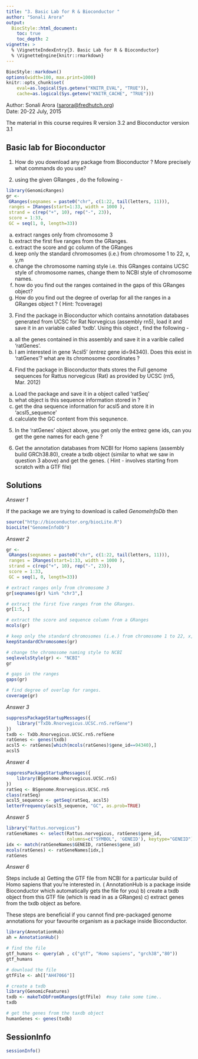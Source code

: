 ```yaml
---
title: "3. Basic Lab for R & Bioconductor "
author: "Sonali Arora"
output:
  BiocStyle::html_document:
    toc: true
    toc_depth: 2
vignette: >
  % \VignetteIndexEntry{3. Basic Lab for R & Bioconductor}
  % \VignetteEngine{knitr::rmarkdown}
---
```

```r
BiocStyle::markdown()
options(width=100, max.print=1000)
knitr::opts_chunk$set(
    eval=as.logical(Sys.getenv("KNITR_EVAL", "TRUE")),
    cache=as.logical(Sys.getenv("KNITR_CACHE", "TRUE")))
```

Author: Sonali Arora (<a
  href="mailto:sarora@fredhutch.org">sarora@fredhutch.org</a>)<br/ >
Date: 20-22 July, 2015<br />

The material in this course requires R version 3.2 and Bioconductor
version 3.1


## Basic lab for Bioconductor 

1. How do you download any package from Bioconductor ? More precisely what 
commands do you use? 

2. using the given GRanges , do the following - 

```r
library(GenomicRanges)
gr <-
 GRanges(seqnames = paste0("chr", c(1:22, tail(letters, 11))),
 ranges = IRanges(start=1:33, width = 1000 ),
 strand = c(rep("+", 10), rep("-", 23)),
 score = 1:33,
 GC = seq(1, 0, length=33))
```

a) extract ranges only from chromosome 3 
b) extract the first five ranges from the GRanges.
c) extract the score and gc column of the GRanges 
d) keep only the standard chromosomes (i.e.) from chromosome 1 to 22, x, y,m
e) change the chromosome naming style i.e. this GRanges contains UCSC style 
of chromosome names, change them to NCBI style of chromosome names. 
f) how do you find out the ranges contained in the gaps of this GRanges object?
g) How do you find out the degree of overlap for all the ranges in a GRanges
object ? ( Hint: ?coverage)

3. Find the package in Bioconductor which contains annotation databases 
generated from UCSC for Rat Norvegicus (assembly rn5), load it and save it in 
an variable called 'txdb'. Using this object , find the following - 
a) all the genes contained in this assembly and save it in a varible called 
'ratGenes'.
b) I am interested in gene 'Acsl5' (entrez gene id=94340). Does this exist 
in 'ratGenes'? what are its chromosome coordinates ?

4. Find the package in Bioconductor thats stores the Full genome sequences for 
Rattus norvegicus (Rat) as provided by UCSC (rn5, Mar. 2012) 
a) Load the package and save it in a object called 'ratSeq'
b) what object is this sequence information stored in ?
c) get the dna sequence information for acsl5 and store it in 'acsl5_sequence'
d) calculate the GC content from this sequnence. 

5. In the 'ratGenes' object above, you get only the entrez gene ids, can you get
the gene names for each gene ?

6. Get the annotation databases from NCBI for Homo sapiens 
(assembly build GRCh38.80), create a txdb object (similar to what we saw in 
question 3 above) and get the genes. ( Hint - involves starting from scratch
with a GTF file)

## Solutions

_Answer 1_ 

If the package we are trying to download is called *GenomeInfoDb* then 
```r
source("http://bioconductor.org/biocLite.R")
biocLite("GenomeInfoDb")
```

_Answer 2_ 

```r

gr <-
 GRanges(seqnames = paste0("chr", c(1:22, tail(letters, 11))),
 ranges = IRanges(start=1:33, width = 1000 ),
 strand = c(rep("+", 10), rep("-", 23)),
 score = 1:33,
 GC = seq(1, 0, length=33))

# extract ranges only from chromosome 3 
gr[seqnames(gr) %in% "chr3",]

# extract the first five ranges from the GRanges.
gr[1:5, ]

# extract the score and sequence column from a GRanges
mcols(gr)

# keep only the standard chromosomes (i.e.) from chromosome 1 to 22, x, y,m
keepStandardChromosomes(gr)

# change the chromosome naming style to NCBI
seqlevelsStyle(gr) <- "NCBI"
gr

# gaps in the ranges
gaps(gr)

# find degree of overlap for ranges.
coverage(gr)

```

_Answer 3_ 
```r
suppressPackageStartupMessages({
    library("TxDb.Rnorvegicus.UCSC.rn5.refGene")
})
txdb <- TxDb.Rnorvegicus.UCSC.rn5.refGene
ratGenes <- genes(txdb) 
acsl5 <- ratGenes[which(mcols(ratGenes)$gene_id==94340),]
acsl5
```

_Answer 4_

```r
suppressPackageStartupMessages({
    library(BSgenome.Rnorvegicus.UCSC.rn5)
})
ratSeq <- BSgenome.Rnorvegicus.UCSC.rn5
class(ratSeq)
acsl5_sequence <- getSeq(ratSeq, acsl5)
letterFrequency(acsl5_sequence, "GC", as.prob=TRUE)
```

_Answer 5_ 

```r
library("Rattus.norvegicus")
ratGeneNames <- select(Rattus.norvegicus, ratGenes$gene_id, 
                       columns=c("SYMBOL", 'GENEID'), keytype="GENEID")
idx <- match(ratGeneNames$GENEID, ratGenes$gene_id)
mcols(ratGenes) <- ratGeneNames[idx,]
ratGenes
```


_Answer 6_

Steps include 
a) Getting the GTF file from NCBI for a particular build of Homo
sapiens that you're interested in. ( AnnotationHub is a package inside 
Bioconductor which automatically gets the file for you)
b) create a txdb object from this GTF file (which is read in as a GRanges)
c) extract genes from the txdb object as before. 

These steps are beneficial if you cannot find pre-packaged genome annotations
for your favourite organism as a package inside Bioconductor. 

```r

library(AnnotationHub)
ah = AnnotationHub()

# find the file 
gtf_humans <- query(ah , c("gtf", "Homo sapiens", "grch38","80"))
gtf_humans

# download the file
gtfFile <- ah[["AH47066"]]

# create a txdb 
library(GenomicFeatures)
txdb <- makeTxDbFromGRanges(gtfFile)  #may take some time..
txdb

# get the genes from the taxdb object
humanGenes <- genes(txdb)
```


## SessionInfo

```r
sessionInfo()
```